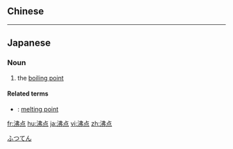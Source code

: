 {{also|沸點}}
==Chinese==
{{zh-see|沸點}}

----

==Japanese==
{{ja-kanjitab|ふつ|k1=ふっ|てん|yomi=on}}

===Noun===
{{ja-noun|ふってん|kyu=沸點}}

# the [[boiling point]]

====Related terms====
* {{ja-r|融点|ゆうてん}}: [[melting point]]

[[Category:ja:Sciences|ふつてん]]

[[fr:沸点]]
[[hu:沸点]]
[[ja:沸点]]
[[vi:沸点]]
[[zh:沸点]]
